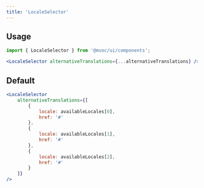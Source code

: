 ```yaml
---
title: 'LocaleSelector'
---
```




## Usage

```jsx
import { LocaleSelector } from '@mvoc/ui/components';

<LocaleSelector alternativeTranslations={...alternativeTranslations} />
```

## Default

<div class="not-content layout-container">
	<LocaleSelector
		isStatic
		alternativeTranslations={[
			{
				locale: availableLocales[0],
				href: '#'
			},
			{
				locale: availableLocales[1],
				href: '#'
			},
			{
				locale: availableLocales[2],
				href: '#'
			}
		]}
	/>
</div>

```jsx
<LocaleSelector
	alternativeTranslations={[
		{
			locale: availableLocales[0],
			href: '#'
		},
		{
			locale: availableLocales[1],
			href: '#'
		},
		{
			locale: availableLocales[2],
			href: '#'
		}
	]}
/>
```
